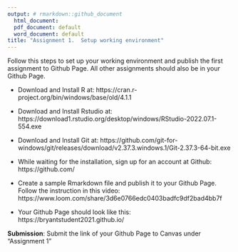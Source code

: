 ```yaml
---
output: # rmarkdown::github_document
  html_document:
  pdf_document: default
  word_document: default
title: "Assignment 1.  Setup working environment" 
---
```


Follow this steps to set up your working environment and publish the first assignment to Github Page. All other assignments should also be in your Github Page. 

- Download and Install R at: https://cran.r-project.org/bin/windows/base/old/4.1.1

- Download and Install Rstudio at:
https://download1.rstudio.org/desktop/windows/RStudio-2022.07.1-554.exe

- Download and Install Git at: https://github.com/git-for-windows/git/releases/download/v2.37.3.windows.1/Git-2.37.3-64-bit.exe

- While waiting for the installation, sign up for an account at Github: https://github.com/

- Create a sample Rmarkdown file and publish it to your Github Page.  Follow the instruction in this video:   https://www.loom.com/share/3d6e0766edc0403badfc9df2bad4bb7f

- Your Github Page should look like this: https://bryantstudent2021.github.io/

**Submission**:  Submit the link of your Github Page to Canvas under "Assignment 1"


